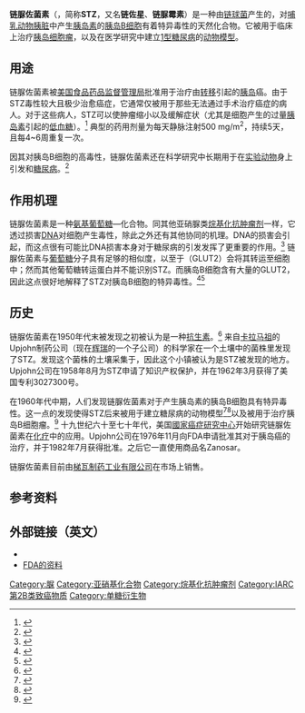 {{medical}}
{{Drugbox
| Verifiedfields = changed
| verifiedrevid = 470471155
| IUPAC_name = 2-deoxy-2-({[methyl(nitroso)amino]carbonyl}amino)-β-<small>D</small>-glucopyranose
| image = Streptozocin.svg

<!--Clinical data-->
| tradename =  Zanosar
| MedlinePlus = a684053
| pregnancy_US = D
| legal_status =  Rx-only
| routes_of_administration =  静脉注射

<!--Pharmacokinetic data-->
| bioavailability =  17-25%
| protein_bound =  
| metabolism =  肝脏、肾脏
| elimination_half-life = 35-40分钟

<!--Identifiers-->
| CAS_number_Ref = {{cascite|correct|??}}
| CAS_number = 18883-66-4
| ATC_prefix = L01
| ATC_suffix = AD04
| ATC_supplemental =  
| PubChem = 29327
| DrugBank_Ref = {{drugbankcite|changed|drugbank}}
| DrugBank = APRD00209
| ChemSpiderID_Ref = {{chemspidercite|correct|chemspider}}
| ChemSpiderID = 27273
| KEGG_Ref = {{keggcite|changed|kegg}}
| KEGG = C07313
| ChEBI_Ref = {{ebicite|correct|EBI}}
| ChEBI = 9288
| ChEMBL_Ref = {{ebicite|changed|EBI}}
| ChEMBL = 450214

<!--Chemical data-->
| C=8 | H=15 | N=3 | O=7 
| molecular_weight = 265.221 g/mol
| smiles = CN(C(=O)N[C@@H]1[C@H]([C@@H]([C@H](O[C@@H]1O)CO)O)O)N=O
| InChI = 1/C8H15N3O7/c1-11(10-17)8(16)9-4-6(14)5(13)3(2-12)18-7(4)15/h3-7,12-15H,2H2,1H3,(H,9,16)/t3-,4-,5-,6-,7+/m1/s1
| InChIKey = ZSJLQEPLLKMAKR-GKHCUFPYBO
| StdInChI_Ref = {{stdinchicite|correct|chemspider}}
| StdInChI = 1S/C8H15N3O7/c1-11(10-17)8(16)9-4-6(14)5(13)3(2-12)18-7(4)15/h3-7,12-15H,2H2,1H3,(H,9,16)/t3-,4-,5-,6-,7+/m1/s1
| StdInChIKey_Ref = {{stdinchicite|correct|chemspider}}
| StdInChIKey = ZSJLQEPLLKMAKR-GKHCUFPYSA-N
}}

'''链脲佐菌素'''（{{lang-en|'''Streptozotocin'''或'''Streptozocin'''}}，简称'''STZ'''，又名'''链佐星'''、'''链脲霉素'''）是一种由[[链球菌|链球菌]]产生的，对[[哺乳动物|哺乳动物]][[胰脏|胰脏]]中产生[[胰岛素|胰岛素]]的[[胰岛B细胞|胰岛B细胞]]有着特异毒性的天然化合物。它被用于临床上治疗[[神經內分泌腫瘤|胰岛细胞瘤]]，以及在医学研究中建立[[1型糖尿病|1型糖尿病]]的[[动物模型|动物模型]]。

==用途==

链脲佐菌素被[[美国食品药品监督管理局|美国食品药品监督管理局]]批准用于治疗由[[远端转移|转移]]引起的[[胰岛|胰岛]]癌。由于STZ毒性较大且极少治愈癌症，它通常仅被用于那些无法通过手术治疗癌症的病人。对于这些病人，STZ可以使肿瘤缩小以及缓解症状（尤其是{{link-en|胰岛素瘤|Insulinoma}}细胞产生的过量[[胰岛素|胰岛素]]引起的[[低血糖|低血糖]]）。<ref>{{cite journal | author=Brentjens R, Saltz L | title=Islet cell tumors of the pancreas: the medical oncologist's perspective | url=https://archive.org/details/sim_surgical-clinics-of-north-america_2001-06_81_3/page/527 | journal=Surg Clin North Am | year=2001 | pages=527–42 | volume=81 | issue=3 | pmid=11459269 | doi=10.1016/S0039-6109(05)70141-9}}</ref> 典型的药用剂量为每天静脉注射500 mg/m<sup>2</sup>，持续5天，且每4~6周重复一次。

因其对胰岛B细胞的高毒性，链脲佐菌素还在科学研究中长期用于在[[動物實驗|实验动物]]身上引发{{link-en|胰岛炎|insulitis}}和[[糖尿病|糖尿病]]。<ref>{{Cite journal 
| last1 = Rossini | first1 = A. A. 
| last2 = Like | first2 = A. A. 
| last3 = Chick | first3 = W. L. 
| last4 = Appel | first4 = M. C. 
| last5 = Cahill Jr | first5 = G. F. 
| title = Studies of streptozotocin-induced insulitis and diabetes 
| journal = Proceedings of the National Academy of Sciences of the United States of America 
| volume = 74 
| issue = 6 
| pages = 2485–2489 
| year = 1977 
| pmid = 142253 
| pmc = 432197
}}</ref>

==作用机理==

链脲佐菌素是一种[[氨基葡萄糖|氨基葡萄糖]]—{{link-en|亚硝脲|nitrosourea}}化合物。同其他亚硝脲类[[烷基化抗肿瘤剂|烷基化抗肿瘤剂]]一样，它透过损害[[DNA|DNA]]对细胞产生毒性，除此之外还有其他协同的机理。DNA的损害会引起{{link-en|ADP核糖基化|ADP-ribosylation}}，而这点很有可能比DNA损害本身对于糖尿病的引发发挥了更重要的作用。<ref>{{cite journal | author=Szkudelski T | title=The mechanism of alloxan and streptozotocin action in B cells of the rat pancreas. | journal=Physiol Res | year=2001 | pages=537–46 | volume=50 | issue=6 | pmid=11829314 }}</ref> 链脲佐菌素与[[葡萄糖|葡萄糖]]分子具有足够的相似度，以至于{{link-en|葡萄糖转运蛋白2|GLUT2}}（GLUT2）会将其转运至细胞中；然而其他葡萄糖转运蛋白并不能识别STZ。而胰岛B细胞含有大量的GLUT2，因此这点很好地解释了STZ对胰岛B细胞的特异毒性。<ref>{{cite journal | author=Wang Z, Gleichmann H | title=GLUT2 in pancreatic islets: crucial target molecule in diabetes induced with multiple low doses of streptozotocin in mice | url=https://archive.org/details/sim_diabetes_1998-01_47_1/page/50 | journal=Diabetes | year=1998 | pages=50–6 | volume=47 | issue=1 | pmid=9421374 | doi=10.2337/diabetes.47.1.50}}</ref><ref>{{cite journal | author=Schnedl WJ, Ferber S, Johnson JH, Newgard CB | title=STZ transport and cytotoxicity. Specific enhancement in GLUT2-expressing cells | url=https://archive.org/details/sim_diabetes_1994-11_43_11/page/1326 | journal=Diabetes | year=1994 | pages=1326–33 | volume=43 | issue=11 | pmid=7926307 | doi=10.2337/diabetes.43.11.1326}}</ref>

==历史==
链脲佐菌素在1950年代末被发现之初被认为是一种[[抗生素|抗生素]]。<ref>{{cite journal | author=Vavra JJ, Deboer C, Dietz A, Hanka LJ, Sokolski WT | title=Streptozotocin, a new antibacterial antibiotic | journal=Antibiot Annu | year=1959 | pages=230–5 | volume=7 | pmid=13841501}}</ref> 来自[[卡拉马祖_(密歇根州)|卡拉马祖]]的Upjohn制药公司（现在[[辉瑞|辉瑞]]的一个子公司）的科学家在一个土壤中{{link-en|不产色链霉菌|Streptomyces achromogenes}}的菌株里发现了STZ。发现这个菌株的土壤采集于{{link-en|布卢拉皮兹|Blue Rapids, Kansas}}，因此这个小镇被认为是STZ被发现的地方。Upjohn公司在1958年8月为STZ申请了知识产权保护，并在1962年3月获得了美国专利3027300号。

在1960年代中期，人们发现链脲佐菌素对于产生胰岛素的胰岛B细胞具有特异毒性。这一点的发现使得STZ后来被用于建立糖尿病的动物模型<ref>{{cite journal | author=Mansford KR, Opie L | title=Comparison of metabolic abnormalities in diabetes mellitus induced by streptozotocin or by alloxan | journal=Lancet | year=1968 | pages=670–1 | volume=1 | issue=7544 | pmid=4170654 | doi=10.1016/S0140-6736(68)92103-X}}</ref><ref>{{cite journal |author=Rerup CC |title=Drugs producing diabetes through damage of the insulin secreting cells |journal=Pharmacol Rev |volume=22 |issue=4 |pages=485–518 |year=1970 |url=http://pharmrev.aspetjournals.org/content/22/4/485.citation |pmid=4921840 |access-date=2010-01-30 |archive-url=https://archive.is/20120712171602/http://pharmrev.aspetjournals.org/content/22/4/485.citation |archive-date=2012-07-12 |dead-url=yes }}</ref>以及被用于治疗胰岛B细胞瘤。<ref>{{cite journal | author=Murray-Lyon IM, Eddleston AL, Williams R, Brown M, Hogbin BM, Bennett A, Edwards JC, Taylor KW | title=Treatment of multiple-hormone-producing malignant islet-cell tumour with streptozotocin | journal=Lancet | year=1968 | pages=895–8 | volume=2 | issue=7574 | pmid=4176152 | doi=10.1016/S0140-6736(68)91058-1}}</ref> 十九世纪六十至七十年代，美国[[國家癌症研究中心|國家癌症研究中心]]开始研究链脲佐菌素在[[化疗|化疗]]中的应用。Upjohn公司在1976年11月向FDA申请批准其对于胰岛癌的治疗，并于1982年7月获得批准。之后它一直使用商品名Zanosar。

链脲佐菌素目前由[[梯瓦制药工业有限公司|梯瓦制药工业有限公司]]在市场上销售。

==参考资料==
{{reflist}}

== 外部链接（英文） ==
*{{US patent|3027300}}
*[http://www.accessdata.fda.gov/scripts/cder/drugsatfda/index.cfm?fuseaction=Search.SearchAction&SearchType=BasicSearch&searchTerm=streptozocin  FDA的资料] {{Wayback|url=http://www.accessdata.fda.gov/scripts/cder/drugsatfda/index.cfm?fuseaction=Search.SearchAction&SearchType=BasicSearch&searchTerm=streptozocin |date=20190701200820 }}

{{化疗药物}}

[[Category:脲|Category:脲]]
[[Category:亚硝基化合物|Category:亚硝基化合物]]
[[Category:烷基化抗肿瘤剂|Category:烷基化抗肿瘤剂]]
[[Category:IARC第2B类致癌物质|Category:IARC第2B类致癌物质]]
[[Category:单糖衍生物|Category:单糖衍生物]]